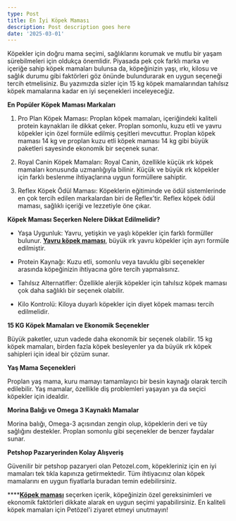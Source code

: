 ```yaml
---
type: Post
title: En İyi Köpek Maması
description: Post description goes here
date: '2025-03-01'
---
```

Köpekler için doğru mama seçimi, sağlıklarını korumak ve mutlu bir yaşam sürebilmeleri için oldukça önemlidir. Piyasada pek çok farklı marka ve içeriğe sahip köpek mamaları bulunsa da, köpeğinizin yaşı, ırkı, kilosu ve sağlık durumu gibi faktörleri göz önünde bulundurarak en uygun seçeneği tercih etmelisiniz. Bu yazımızda sizler için 15 kg köpek mamalarından tahılsız köpek mamalarına kadar en iyi seçenekleri inceleyeceğiz.



**En Popüler Köpek Maması Markaları**

1.  Pro Plan Köpek Maması: Proplan köpek mamaları, içeriğindeki kaliteli protein kaynakları ile dikkat çeker. Proplan somonlu, kuzu etli ve yavru köpekler için özel formüle edilmiş çeşitleri mevcuttur. Proplan köpek maması 14 kg ve proplan kuzu etli köpek maması 14 kg gibi büyük paketleri sayesinde ekonomik bir seçenek sunar.

2.  Royal Canin Köpek Mamaları: Royal Canin, özellikle küçük ırk köpek mamaları konusunda uzmanlığıyla bilinir. Küçük ve büyük ırk köpekler için farklı beslenme ihtiyaçlarına uygun formüllere sahiptir.

3.  Reflex Köpek Ödül Maması: Köpeklerin eğitiminde ve ödül sistemlerinde en çok tercih edilen markalardan biri de Reflex’tir. Reflex köpek ödül maması, sağlıklı içeriği ve lezzetiyle öne çıkar.



**Köpek Maması Seçerken Nelere Dikkat Edilmelidir?**

*   Yaşa Uygunluk: Yavru, yetişkin ve yaşlı köpekler için farklı formüller bulunur. [**Yavru köpek maması**](https://www.petozel.com/yavru-kopek-mamasi), büyük ırk yavru köpekler için ayrı formüle edilmiştir.

*   Protein Kaynağı: Kuzu etli, somonlu veya tavuklu gibi seçenekler arasında köpeğinizin ihtiyacına göre tercih yapmalısınız.

*   Tahılsız Alternatifler: Özellikle alerjik köpekler için tahılsız köpek maması çok daha sağlıklı bir seçenek olabilir.

*   Kilo Kontrolü: Kiloya duyarlı köpekler için diyet köpek maması tercih edilmelidir.



**15 KG Köpek Mamaları ve Ekonomik Seçenekler**

Büyük paketler, uzun vadede daha ekonomik bir seçenek olabilir. 15 kg köpek mamaları, birden fazla köpek besleyenler ya da büyük ırk köpek sahipleri için ideal bir çözüm sunar.



**Yaş Mama Seçenekleri**

Proplan yaş mama, kuru mamayı tamamlayıcı bir besin kaynağı olarak tercih edilebilir. Yaş mamalar, özellikle diş problemleri yaşayan ya da seçici köpekler için idealdir.



**Morina Balığı ve Omega 3 Kaynaklı Mamalar**

Morina balığı, Omega-3 açısından zengin olup, köpeklerin deri ve tüy sağlığını destekler. Proplan somonlu gibi seçenekler de benzer faydalar sunar.



**Petshop Pazaryerinden Kolay Alışveriş**

Güvenilir bir petshop pazaryeri olan Petozel.com, köpekleriniz için en iyi mamaları tek tıkla kapınıza getirmektedir. Tüm ihtiyacınız olan köpek mamalarını en uygun fiyatlarla buradan temin edebilirsiniz.

****[**Köpek maması**](https://www.petozel.com) seçerken içerik, köpeğinizin özel gereksinimleri ve ekonomik faktörleri dikkate alarak en uygun seçimi yapabilirsiniz. En kaliteli köpek mamaları için Petözel'i ziyaret etmeyi unutmayın!
